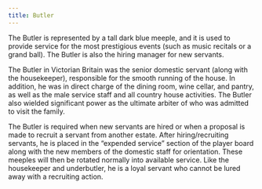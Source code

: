 ```yaml
---
title: Butler
---
```


The Butler is represented by a tall dark blue meeple, and it is used to provide service for the most prestigious events (such as music recitals or a grand ball). The Butler is also the hiring manager for new servants.

<div className="flavor-text">

The Butler in Victorian Britain was the senior domestic servant (along with the housekeeper), responsible for the smooth running of the house. In addition, he was in direct charge of the dining room, wine cellar, and pantry, as well as the male service staff and all country house activities. The Butler also wielded significant power as the ultimate arbiter of who was admitted to visit the family.

</div>

The Butler is required when new servants are hired or when a proposal is made to recruit a servant from another estate. After hiring/recruiting servants, he is placed in the “expended service” section of the player board along with the new members of the domestic staff for orientation. These meeples will then be rotated normally into available service. Like the housekeeper and underbutler, he is a loyal servant who cannot be lured away with a recruiting action.